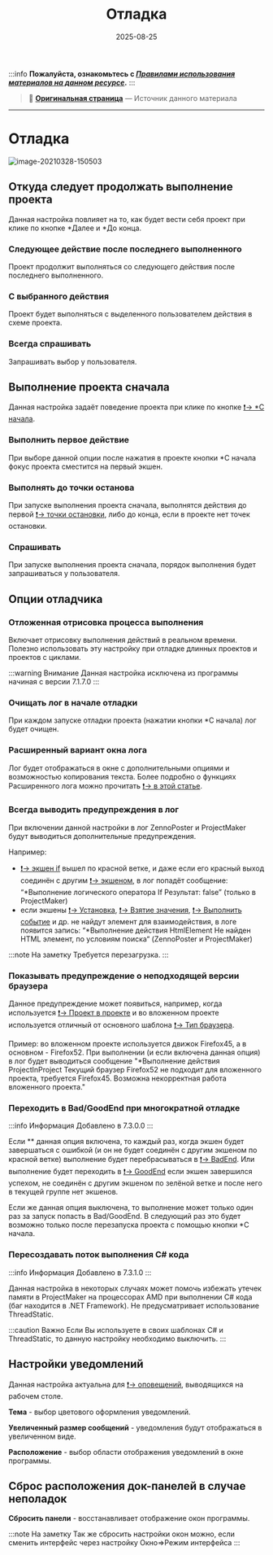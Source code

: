 ﻿---
sidebar_position: 4
title: "Отладка"
description: ""
date: "2025-08-25"
converted: true
originalFile: "Отладка.txt"
targetUrl: "https://zennolab.atlassian.net/wiki/spaces/RU/pages/725352498"
---
:::info **Пожалуйста, ознакомьтесь с [*Правилами использования материалов на данном ресурсе*](../Disclaimer).**
:::

> 🔗 **[Оригинальная страница](https://zennolab.atlassian.net/wiki/spaces/RU/pages/725352498)** — Источник данного материала

_______________________________________________  
# Отладка

![image-20210328-150503](./assets/Отладка/Отладка_pic1.png)

## Откуда следует продолжать выполнение проекта

Данная настройка повлияет на то, как будет вести себя проект при клике по кнопке *Далее и *До конца.

### Следующее действие после последнего выполненного

Проект продолжит выполняться со следующего действия после последнего выполненного.

### С выбранного действия

Проект будет выполняться с выделенного пользователем действия в схеме проекта.

### Всегда спрашивать

Запрашивать выбор у пользователя.

  

## Выполнение проекта сначала

Данная настройка задаёт поведение проекта при клике по кнопке [❗→ *С начала](https://zennolab.atlassian.net/wiki/spaces/RU/pages/494731265#%D0%A1-%D0%BD%D0%B0%D1%87%D0%B0%D0%BB%D0%B0 "https://zennolab.atlassian.net/wiki/spaces/RU/pages/494731265#%D0%A1-%D0%BD%D0%B0%D1%87%D0%B0%D0%BB%D0%B0").

### Выполнить первое действие

При выборе данной опции после нажатия в проекте кнопки *С начала фокус проекта сместится на первый экшен.

### Выполнять до точки останова 

При запуске выполнения проекта сначала, выполнятся действия до первой [❗→ точки остановки](https://zennolab.atlassian.net/wiki/spaces/RU/pages/494731280#%D0%A2%D0%BE%D1%87%D0%BA%D0%B0-%D0%BE%D1%81%D1%82%D0%B0%D0%BD%D0%BE%D0%B2%D0%B0 "https://zennolab.atlassian.net/wiki/spaces/RU/pages/494731280#%D0%A2%D0%BE%D1%87%D0%BA%D0%B0-%D0%BE%D1%81%D1%82%D0%B0%D0%BD%D0%BE%D0%B2%D0%B0"), либо до конца, если в проекте нет точек остановки.

### Спрашивать 

При запуске выполнения проекта сначала, порядок выполнения будет запрашиваться у пользователя.

  

## Опции отладчика

### Отложенная отрисовка процесса выполнения

Включает отрисовку выполнения действий в реальном времени. Полезно использовать эту настройку при отладке длинных проектов и проектов с циклами.

:::warning Внимание
Данная настройка исключена из программы начиная с версии 7.1.7.0
:::

### Очищать лог в начале отладки

При каждом запуске отладки проекта (нажатии кнопки *С начала) лог будет очищен.

### Расширенный вариант окна лога

Лог будет отображаться в окне с дополнительными опциями и возможностью копирования текста. Более подробно о функциях Расширенного лога можно прочитать [❗→ в этой статье](https://zennolab.atlassian.net/wiki/spaces/RU/pages/725352532#%D0%A0%D0%B0%D1%81%D1%88%D0%B8%D1%80%D0%B5%D0%BD%D0%BD%D1%8B%D0%B9-%D0%B2%D0%B0%D1%80%D0%B8%D0%B0%D0%BD%D1%82-%D0%BB%D0%BE%D0%B3%D0%B0 "https://zennolab.atlassian.net/wiki/spaces/RU/pages/725352532#%D0%A0%D0%B0%D1%81%D1%88%D0%B8%D1%80%D0%B5%D0%BD%D0%BD%D1%8B%D0%B9-%D0%B2%D0%B0%D1%80%D0%B8%D0%B0%D0%BD%D1%82-%D0%BB%D0%BE%D0%B3%D0%B0").

### Всегда выводить предупреждения в лог

При включении данной настройки в лог ZennoPoster и ProjectMaker будут выводиться дополнительные предупреждения.

Например: 

- [❗→ экшен if](https://zennolab.atlassian.net/wiki/spaces/RU/pages/534315151/...+...+IF "https://zennolab.atlassian.net/wiki/spaces/RU/pages/534315151/...+...+IF") вышел по красной ветке, и даже если его красный выход соединён с другим [❗→ экшеном](https://zennolab.atlassian.net/wiki/spaces/RU/pages/486342706/ProjectMaker "https://zennolab.atlassian.net/wiki/spaces/RU/pages/486342706/ProjectMaker"), в лог попадёт сообщение: “*Выполнение логического оператора If Результат: false” (только в ProjectMaker)
- если экшены [❗→ Установка](https://zennolab.atlassian.net/wiki/spaces/RU/pages/534315117 "https://zennolab.atlassian.net/wiki/spaces/RU/pages/534315117"), [❗→ Взятие значения](https://zennolab.atlassian.net/wiki/spaces/RU/pages/534315124 "https://zennolab.atlassian.net/wiki/spaces/RU/pages/534315124"), [❗→ Выполнить событие](https://zennolab.atlassian.net/wiki/spaces/RU/pages/534020211 "https://zennolab.atlassian.net/wiki/spaces/RU/pages/534020211") и др. не найдут элемент для взаимодействия, в логе появится запись: “*Выполнение действия HtmlElement Не найден HTML элемент, по условиям поиска“ (ZennoPoster и ProjectMaker)

:::note На заметку
Требуется перезагрузка.
:::

### Показывать предупреждение о неподходящей версии браузера

Данное предупреждение может появиться, например, когда используется [❗→ Проект в проекте](https://zennolab.atlassian.net/wiki/spaces/RU/pages/489291822 "https://zennolab.atlassian.net/wiki/spaces/RU/pages/489291822") и во вложенном проекте используется отличный от основного шаблона [❗→ Тип браузера](https://zennolab.atlassian.net/wiki/spaces/RU/pages/534315477#%D0%A2%D0%B8%D0%BF-%D0%B1%D1%80%D0%B0%D1%83%D0%B7%D0%B5%D1%80%D0%B0 "https://zennolab.atlassian.net/wiki/spaces/RU/pages/534315477#%D0%A2%D0%B8%D0%BF-%D0%B1%D1%80%D0%B0%D1%83%D0%B7%D0%B5%D1%80%D0%B0").

Пример: во вложенном проекте используется движок Firefox45, а в основном - Firefox52. При выполнении (и если включена данная опция) в лог будет выводиться сообщение "*Выполнение действия ProjectInProject Текущий браузер Firefox52 не подходит для вложенного проекта, требуется Firefox45. Возможна некорректная работа вложенного проекта."

### Переходить в Bad/GoodEnd при многократной отладке

:::info Информация
Добавлено в 7.3.0.0
:::

Если ** данная опция включена, то каждый раз, когда экшен будет завершаться с ошибкой (и он не будет соединён с другим экшеном по красной ветке) выполнение будет перебрасываться в [❗→ BadEnd](https://zennolab.atlassian.net/wiki/spaces/RU/pages/534020265/Bad+End "https://zennolab.atlassian.net/wiki/spaces/RU/pages/534020265/Bad+End"). Или выполнение будет переходить в [❗→ GoodEnd](https://zennolab.atlassian.net/wiki/spaces/RU/pages/534085881/Good+End "https://zennolab.atlassian.net/wiki/spaces/RU/pages/534085881/Good+End") если экшен завершился успехом, не соединён с другим экшеном по зелёной ветке и после него в текущей группе нет экшенов.

Если же данная опция выключена, то выполнение может только один раз за запуск попасть в Bad/GoodEnd. В следующий раз это будет возможно только после перезапуска проекта с помощью кнопки *С начала.

### Пересоздавать поток выполнения C# кода

:::info Информация
Добавлено в 7.3.1.0
:::

Данная настройка в некоторых случаях может помочь избежать утечек памяти в ProjectMaker на процессорах AMD при выполнении C# кода (баг находится в .NET Framework). Не предусматривает использование ThreadStatic.

:::caution Важно
Если Вы используете в своих шаблонах C# и ThreadStatic, то данную настройку необходимо выключить.
:::

  

## Настройки уведомлений

Данная настройка актуальна для [❗→ оповещений](https://zennolab.atlassian.net/wiki/spaces/RU/pages/534053050/ "https://zennolab.atlassian.net/wiki/spaces/RU/pages/534053050/"), выводящихся на рабочем столе.

**Тема** - выбор цветового оформления уведомлений.

**Увеличенный размер сообщений** - уведомления будут отображаться в увеличенном виде.

**Расположение** - выбор области отображения уведомлений в окне программы.

  

## Сброс расположения док-панелей в случае неполадок

**Сбросить панели** - восстанавливает отображение окон программы.

:::note На заметку
Так же сбросить настройки окон можно, если сменить интерфейс через настройку Окно=&gt;Режим интерфейса
:::